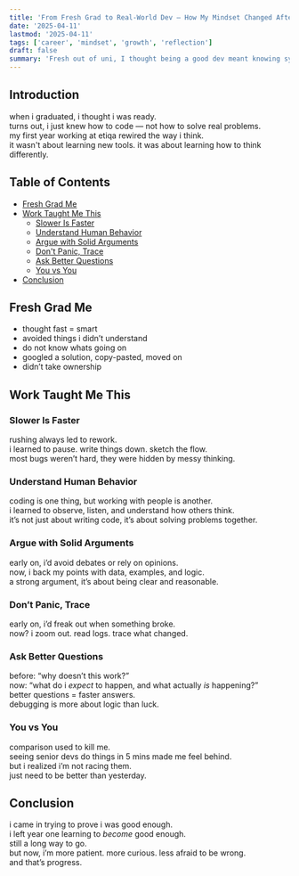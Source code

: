 ```yaml
---
title: 'From Fresh Grad to Real-World Dev — How My Mindset Changed After 1 Year at Etiqa'
date: '2025-04-11'
lastmod: '2025-04-11'
tags: ['career', 'mindset', 'growth', 'reflection']
draft: false
summary: 'Fresh out of uni, I thought being a good dev meant knowing syntax and shipping fast. A year in the real world changed that. Here’s how my thinking evolved — from rushing to reflecting.'
---
```


## Introduction

when i graduated, i thought i was ready.  
turns out, i just knew how to code — not how to solve real problems.  
my first year working at etiqa rewired the way i think.  
it wasn't about learning new tools. it was about learning how to think differently.

## Table of Contents

- [Fresh Grad Me](#fresh-grad-me)
- [Work Taught Me This](#work-taught-me-this)
  - [Slower Is Faster](#slower-is-faster)
  - [Understand Human Behavior](#understand-human-behavior)
  - [Argue with Solid Arguments](#argue-with-solid-arguments)
  - [Don't Panic, Trace](#dont-panic-trace)
  - [Ask Better Questions](#ask-better-questions)
  - [You vs You](#you-vs-you)
- [Conclusion](#conclusion)

## Fresh Grad Me

- thought fast = smart
- avoided things i didn’t understand
- do not know whats going on
- googled a solution, copy-pasted, moved on
- didn’t take ownership

## Work Taught Me This

### Slower Is Faster

rushing always led to rework.  
i learned to pause. write things down. sketch the flow.  
most bugs weren’t hard, they were hidden by messy thinking.

### Understand Human Behavior

coding is one thing, but working with people is another.  
i learned to observe, listen, and understand how others think.  
it’s not just about writing code, it’s about solving problems together.

### Argue with Solid Arguments

early on, i’d avoid debates or rely on opinions.  
now, i back my points with data, examples, and logic.  
a strong argument, it’s about being clear and reasonable.

### Don’t Panic, Trace

early on, i’d freak out when something broke.  
now? i zoom out. read logs. trace what changed.

### Ask Better Questions

before: “why doesn’t this work?”  
now: “what do i _expect_ to happen, and what actually _is_ happening?”  
better questions = faster answers.  
debugging is more about logic than luck.

### You vs You

comparison used to kill me.  
seeing senior devs do things in 5 mins made me feel behind.  
but i realized i’m not racing them.  
just need to be better than yesterday.

## Conclusion

i came in trying to prove i was good enough.  
i left year one learning to _become_ good enough.  
still a long way to go.  
but now, i’m more patient. more curious. less afraid to be wrong.  
and that’s progress.

